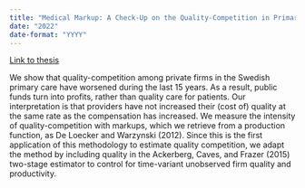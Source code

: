 ```yaml
---
title: "Medical Markup: A Check-Up on the Quality-Competition in Primary Care"
date: "2022"
date-format: "YYYY"
---
```


[Link to thesis](https://gupea.ub.gu.se/bitstream/handle/2077/72465/2022-118.pdf?sequence=1&isAllowed=y)

We show that quality-competition among private firms in the Swedish primary
care have worsened during the last 15 years. As a result, public funds turn
into profits, rather than quality care for patients. Our interpretation is that
providers have not increased their (cost of) quality at the same rate as the
compensation has increased. We measure the intensity of quality-competition
with markups, which we retrieve from a production function, as De Loecker and
Warzynski (2012). Since this is the first application of this methodology to
estimate quality competition, we adapt the method by including quality in the
Ackerberg, Caves, and Frazer (2015) two-stage estimator to control for
time-variant unobserved firm quality and productivity.
